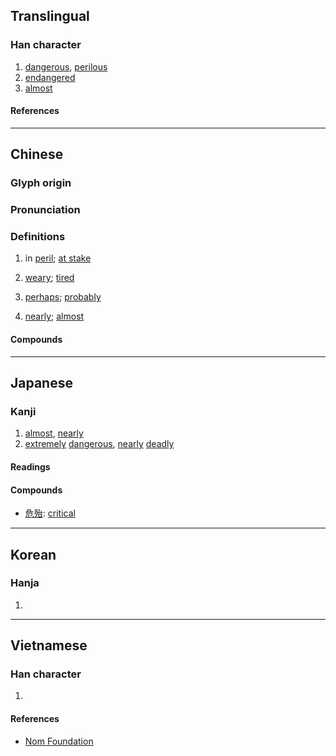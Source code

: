 {{character info}}
==Translingual==

===Han character===
{{Han char|rn=78|rad=歹|as=05|sn=9|four=13260|canj=MNIR|ids=⿰歹台}}

# [[dangerous]], [[perilous]]
# [[endangered]]
# [[almost]]

====References====
{{Han ref|kx=0580.040|dkj=16430|dj=0972.180|hdz=21384.120|uh=6B86}}

----

==Chinese==
{{zh-forms}}

===Glyph origin===
{{Han etym}}

===Pronunciation===
{{zh-pron
|m=dài
|c=toi5,doi6
|c_note=doi6 - variant
|h=gd=tai4
|mn=xm,zz,tw:tāi/qz:tǎi
|mn-t=dai6
|mc=y
|oc=y
|ma=
|cat=a,adv
}}

===Definitions===
{{zh-hanzi}}

# {{lb|zh|literary|or in compounds}} in [[peril]]; [[at stake]]
# {{lb|zh|literary|or in compounds}} [[weary]]; [[tired]]
# {{lb|zh|literary|or in compounds}} [[perhaps]]; [[probably]]
# {{lb|zh|literary|or in compounds}} [[nearly]]; [[almost]]

====Compounds====
{{zh-der|張羅殆盡|幾殆|危殆|殆盡|殆無孑遺|殆無虛日|消滅殆盡|百戰不殆|財多命殆|車殆馬煩|逢殆}}

----

==Japanese==

===Kanji===
{{ja-kanji|grade=|rs=歹05}}

# [[almost]], [[nearly]]
# [[extremely]] [[dangerous]], [[nearly]] [[deadly]]

====Readings====
{{ja-readings
|goon=だい
|kanon=たい
|kun=あぶ-ない, あや-うい, ほとほと, ほとほと-し, ほと-と, ほとん-ど
}}

====Compounds====
{{der-top|Compounds}}
* [[危殆]]: [[critical]]
{{der-bottom}}

----

==Korean==

===Hanja===
{{ko-hanja|태}}

# {{rfdef|ko|sort=歹05}}

----

==Vietnamese==

===Han character===
{{vi-readings|rs=歹05|reading=đãi}}

# {{rfdef|vi|sort=歹05}}

====References====
* [http://nomfoundation.org/common/nom_details.php?codepoint=6b86 Nom Foundation]